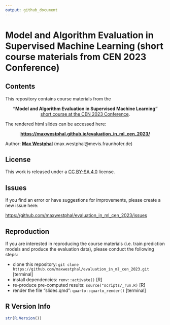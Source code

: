 ```yaml
---
output: github_document
---
```


# Model and Algorithm Evaluation in Supervised Machine Learning (short course materials from CEN 2023 Conference)

<!-- badges: start -->
<!-- badges: end -->


## Contents

This repository contains course materials from the 

<center>

**"Model and Algorithm Evaluation in Supervised Machine Learning"** </br>
[short course at the CEN 2023 Conference](https://cen2023.github.io/home/courses.html#Model_and_Algorithm_Evaluation_in_Supervised_Machine_Learning). 

</center>

The rendered html slides can be accessed here:

<center>

**<https://maxwestphal.github.io/evaluation_in_ml_cen_2023/>**

</center>

Author: [**Max Westphal**](https://www.linkedin.com/in/maxwestphal/) (max.westphal@mevis.fraunhofer.de)


## License

This work is released under a [CC BY-SA 4.0](https://creativecommons.org/licenses/by-sa/4.0/) license.


## Issues

If you find an error or have suggestions for improvements, please create a new issue here:

<https://github.com/maxwestphal/evaluation_in_ml_cen_2023/issues>

## Reproduction

If you are interested in reproducing the course materials (i.e. train prediction models and produce the evaluation data), please conduct the following steps:

- clone this repository: `git clone https://github.com/maxwestphal/evaluation_in_ml_cen_2023.git` [terminal]
- install dependencies: `renv::activate()` [R]
- re-produce pre-computed results: `source("scripts/_run.R)` [R]
- render the file "slides.qmd": `quarto::quarto_render()` [terminal]


## R Version Info

```r
str(R.Version())
```






